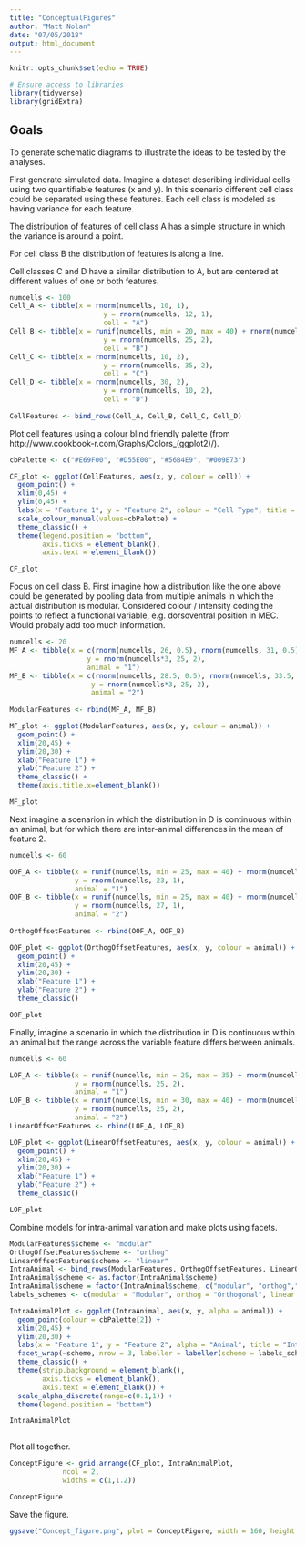 ```yaml
---
title: "ConceptualFigures"
author: "Matt Nolan"
date: "07/05/2018"
output: html_document
---
```


```r
knitr::opts_chunk$set(echo = TRUE)

# Ensure access to libraries
library(tidyverse)
library(gridExtra)
```

## Goals

To generate schematic diagrams to illustrate the ideas to be tested by the analyses.

First generate simulated data. Imagine a dataset describing individual cells using two quantifiable features (x and y). In this scenario different cell class could be separated using these features. Each cell class is modeled as having variance for each feature.

The distribution of features of cell class A has a simple structure in which the variance is around a point.

For cell class B the distribution of features is along a line.

Cell classes C and D have a similar distribution to A, but are centered at different values of one or both features.
```r
numcells <- 100
Cell_A <- tibble(x = rnorm(numcells, 10, 1),
                       y = rnorm(numcells, 12, 1),
                       cell = "A")
Cell_B <- tibble(x = runif(numcells, min = 20, max = 40) + rnorm(numcells,0,1),
                       y = rnorm(numcells, 25, 2),
                       cell = "B")
Cell_C <- tibble(x = rnorm(numcells, 10, 2),
                       y = rnorm(numcells, 35, 2),
                       cell = "C")
Cell_D <- tibble(x = rnorm(numcells, 30, 2),
                       y = rnorm(numcells, 10, 2),
                       cell = "D")
 
CellFeatures <- bind_rows(Cell_A, Cell_B, Cell_C, Cell_D)
```

Plot cell features using a colour blind friendly palette (from http://www.cookbook-r.com/Graphs/Colors_(ggplot2)/).
```r
cbPalette <- c("#E69F00", "#D55E00", "#56B4E9", "#009E73")

CF_plot <- ggplot(CellFeatures, aes(x, y, colour = cell)) +
  geom_point() +
  xlim(0,45) +
  ylim(0,45) +
  labs(x = "Feature 1", y = "Feature 2", colour = "Cell Type", title = "Global organisation") +
  scale_colour_manual(values=cbPalette) +
  theme_classic() +
  theme(legend.position = "bottom",
        axis.ticks = element_blank(),
        axis.text = element_blank())

CF_plot
```

Focus on cell class B. First imagine how a distribution like the one above could be generated by pooling data from multiple animals in which the actual distribution is modular. Considered colour / intensity coding the points to reflect a functional variable, e.g. dorsoventral position in MEC. Would probaly add too much information.
```r
numcells <- 20
MF_A <- tibble(x = c(rnorm(numcells, 26, 0.5), rnorm(numcells, 31, 0.5), rnorm(numcells, 36, 0.5)),
                   y = rnorm(numcells*3, 25, 2),
                   animal = "1")
MF_B <- tibble(x = c(rnorm(numcells, 28.5, 0.5), rnorm(numcells, 33.5, 0.5), rnorm(numcells, 38.5, 0.5)),
                    y = rnorm(numcells*3, 25, 2),
                    animal = "2")
                   
ModularFeatures <- rbind(MF_A, MF_B)

MF_plot <- ggplot(ModularFeatures, aes(x, y, colour = animal)) +
  geom_point() +
  xlim(20,45) +
  ylim(20,30) +
  xlab("Feature 1") +
  ylab("Feature 2") +
  theme_classic() +
  theme(axis.title.x=element_blank())

MF_plot
```


Next imagine a scenarion in which the distribution in D is continuous within an animal, but for which there are inter-animal differences in the mean of feature 2.
```r
numcells <- 60

OOF_A <- tibble(x = runif(numcells, min = 25, max = 40) + rnorm(numcells,0,1),
                y = rnorm(numcells, 23, 1),
                animal = "1")
OOF_B <- tibble(x = runif(numcells, min = 25, max = 40) + rnorm(numcells,0,1),
                y = rnorm(numcells, 27, 1),
                animal = "2")
     
OrthogOffsetFeatures <- rbind(OOF_A, OOF_B)

OOF_plot <- ggplot(OrthogOffsetFeatures, aes(x, y, colour = animal)) +
  geom_point() +
  xlim(20,45) +
  ylim(20,30) +
  xlab("Feature 1") +
  ylab("Feature 2") +
  theme_classic()

OOF_plot
```



Finally, imagine a scenario in which the distribution in D is continuous within an animal but the range across the variable feature differs between animals.

```r
numcells <- 60

LOF_A <- tibble(x = runif(numcells, min = 25, max = 35) + rnorm(numcells,0,1),
                y = rnorm(numcells, 25, 2),
                animal = "1")
LOF_B <- tibble(x = runif(numcells, min = 30, max = 40) + rnorm(numcells,0,1),
                y = rnorm(numcells, 25, 2),
                animal = "2")
LinearOffsetFeatures <- rbind(LOF_A, LOF_B)

LOF_plot <- ggplot(LinearOffsetFeatures, aes(x, y, colour = animal)) +
  geom_point() +
  xlim(20,45) +
  ylim(20,30) +
  xlab("Feature 1") +
  ylab("Feature 2") +
  theme_classic()

LOF_plot
```

Combine models for intra-animal variation and make plots using facets.
```r
ModularFeatures$scheme <- "modular"
OrthogOffsetFeatures$scheme <- "orthog"
LinearOffsetFeatures$scheme <- "linear"
IntraAnimal <- bind_rows(ModularFeatures, OrthogOffsetFeatures, LinearOffsetFeatures)
IntraAnimal$scheme <- as.factor(IntraAnimal$scheme)
IntraAnimal$scheme = factor(IntraAnimal$scheme, c("modular", "orthog","linear"))
labels_schemes <- c(modular = "Modular", orthog = "Orthogonal", linear = "Linear")

IntraAnimalPlot <- ggplot(IntraAnimal, aes(x, y, alpha = animal)) +
  geom_point(colour = cbPalette[2]) +
  xlim(20,45) +
  ylim(20,30) +
  labs(x = "Feature 1", y = "Feature 2", alpha = "Animal", title = "Intra-animal organisation") +
  facet_wrap(~scheme, nrow = 3, labeller = labeller(scheme = labels_schemes)) +
  theme_classic() +
  theme(strip.background = element_blank(),
        axis.ticks = element_blank(),
        axis.text = element_blank()) +
  scale_alpha_discrete(range=c(0.1,1)) +
  theme(legend.position = "bottom")

IntraAnimalPlot
  
```



Plot all together.
```r
ConceptFigure <- grid.arrange(CF_plot, IntraAnimalPlot,
             ncol = 2,
             widths = c(1,1.2))

ConceptFigure
```



Save the figure.
```r
ggsave("Concept_figure.png", plot = ConceptFigure, width = 160, height = 100, units = "mm")
```

